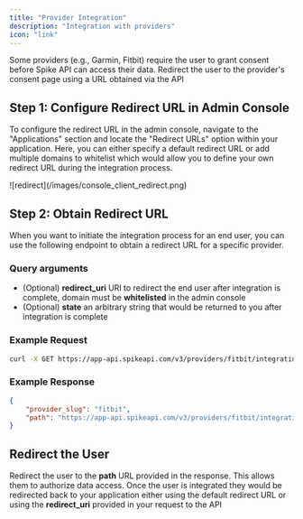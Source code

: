 ```yaml
---
title: "Provider Integration"
description: "Integration with providers"
icon: "link"
---
```


Some providers (e.g., Garmin, Fitbit) require the user to grant consent before Spike API can access their data. Redirect the user to the provider's consent page using a URL obtained via the API

## Step 1: Configure Redirect URL in Admin Console

To configure the redirect URL in the admin console, navigate to the "Applications" section and locate the "Redirect URLs" option within your application. Here, you can either specify a default redirect URL or add multiple domains to whitelist which would allow you to define your own redirect URL during the integration process.

<Frame>
![redirect](/images/console_client_redirect.png)
</Frame>

## Step 2: Obtain Redirect URL

When you want to initiate the integration process for an end user, you can use the following endpoint to obtain a redirect URL for a specific provider.

### Query arguments

- (Optional) **redirect_uri** URI to redirect the end user after integration is complete, domain must be **whitelisted** in the admin console
- (Optional) **state** an arbitrary string that would be returned to you after integration is complete

### Example Request

```bash
curl -X GET https://app-api.spikeapi.com/v3/providers/fitbit/integration/init_url -H 'Authorization: Bearer <access_token>
```

### Example Response

```json
{
    "provider_slug": "fitbit",
    "path": "https://app-api.spikeapi.com/v3/providers/fitbit/integration/init/ic/la54yZgBJYlokLDHjh_NRpR6HOfFxkGKwEdRWL93gE0DnqBBqGded5SIcdZVAEdLDO-bGYheFBxZly9Q"
}
```

## Redirect the User

Redirect the user to the **path** URL provided in the response. This allows them to authorize data access. Once the user is integrated they would be redirected back to your application either using the default redirect URL or using the **redirect_uri** provided in your request to the API
